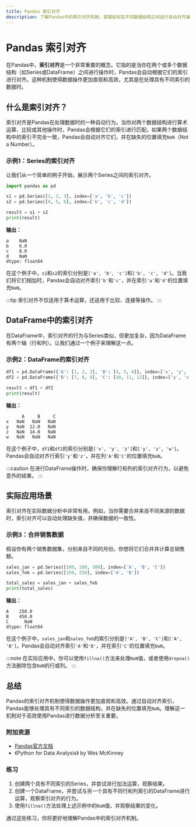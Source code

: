 ```yaml
---
title: Pandas 索引对齐
description: 了解Pandas中的索引对齐机制，掌握如何在不同数据结构之间进行自动对齐操作。
---
```


# Pandas 索引对齐

在Pandas中，**索引对齐**是一个非常重要的概念。它指的是当你在两个或多个数据结构（如Series或DataFrame）之间进行操作时，Pandas会自动根据它们的索引进行对齐。这种机制使得数据操作更加直观和高效，尤其是在处理具有不同索引的数据时。

## 什么是索引对齐？

索引对齐是Pandas在处理数据时的一种自动行为。当你对两个数据结构进行算术运算、比较或其他操作时，Pandas会根据它们的索引进行匹配。如果两个数据结构中的索引不完全一致，Pandas会自动对齐它们，并在缺失的位置填充`NaN`（Not a Number）。

### 示例1：Series的索引对齐

让我们从一个简单的例子开始，展示两个Series之间的索引对齐。

```python
import pandas as pd

s1 = pd.Series([1, 2, 3], index=['a', 'b', 'c'])
s2 = pd.Series([4, 5, 6], index=['b', 'c', 'd'])

result = s1 + s2
print(result)
```

**输出：**

```
a    NaN
b    6.0
c    8.0
d    NaN
dtype: float64
```

在这个例子中，`s1`和`s2`的索引分别是`['a', 'b', 'c']`和`['b', 'c', 'd']`。当我们将它们相加时，Pandas会自动对齐索引`'b'`和`'c'`，并在索引`'a'`和`'d'`的位置填充`NaN`。

:::tip
索引对齐不仅适用于算术运算，还适用于比较、连接等操作。
:::

## DataFrame中的索引对齐

在DataFrame中，索引对齐的行为与Series类似，但更加复杂，因为DataFrame有两个轴（行和列）。让我们通过一个例子来理解这一点。

### 示例2：DataFrame的索引对齐

```python
df1 = pd.DataFrame({'A': [1, 2, 3], 'B': [4, 5, 6]}, index=['x', 'y', 'z'])
df2 = pd.DataFrame({'B': [7, 8, 9], 'C': [10, 11, 12]}, index=['y', 'z', 'w'])

result = df1 + df2
print(result)
```

**输出：**

```
      A     B     C
x   NaN   NaN   NaN
y   NaN  12.0   NaN
z   NaN  14.0   NaN
w   NaN   NaN   NaN
```

在这个例子中，`df1`和`df2`的索引分别是`['x', 'y', 'z']`和`['y', 'z', 'w']`。Pandas会自动对齐行索引`'y'`和`'z'`，并在列`'A'`和`'C'`的位置填充`NaN`。

:::caution
在进行DataFrame操作时，确保你理解行和列的索引对齐行为，以避免意外的结果。
:::

## 实际应用场景

索引对齐在实际数据分析中非常有用。例如，当你需要合并来自不同来源的数据时，索引对齐可以自动处理缺失值，并确保数据的一致性。

### 示例3：合并销售数据

假设你有两个销售数据集，分别来自不同的月份。你想将它们合并并计算总销售额。

```python
sales_jan = pd.Series([100, 200, 300], index=['A', 'B', 'C'])
sales_feb = pd.Series([150, 250], index=['A', 'B'])

total_sales = sales_jan + sales_feb
print(total_sales)
```

**输出：**

```
A    250.0
B    450.0
C      NaN
dtype: float64
```

在这个例子中，`sales_jan`和`sales_feb`的索引分别是`['A', 'B', 'C']`和`['A', 'B']`。Pandas会自动对齐索引`'A'`和`'B'`，并在索引`'C'`的位置填充`NaN`。

:::note
在实际应用中，你可以使用`fillna()`方法来处理`NaN`值，或者使用`dropna()`方法删除包含`NaN`的行或列。
:::

## 总结

Pandas的索引对齐机制使得数据操作更加直观和高效。通过自动对齐索引，Pandas能够处理具有不同索引的数据结构，并在缺失的位置填充`NaN`。理解这一机制对于高效使用Pandas进行数据分析至关重要。

### 附加资源

- [Pandas官方文档](https://pandas.pydata.org/pandas-docs/stable/user_guide/indexing.html)
- 《Python for Data Analysis》 by Wes McKinney

### 练习

1. 创建两个具有不同索引的Series，并尝试进行加法运算，观察结果。
2. 创建一个DataFrame，并尝试与另一个具有不同行和列索引的DataFrame进行运算，观察索引对齐的行为。
3. 使用`fillna()`方法处理上述示例中的`NaN`值，并观察结果的变化。

通过这些练习，你将更好地理解Pandas中的索引对齐机制。